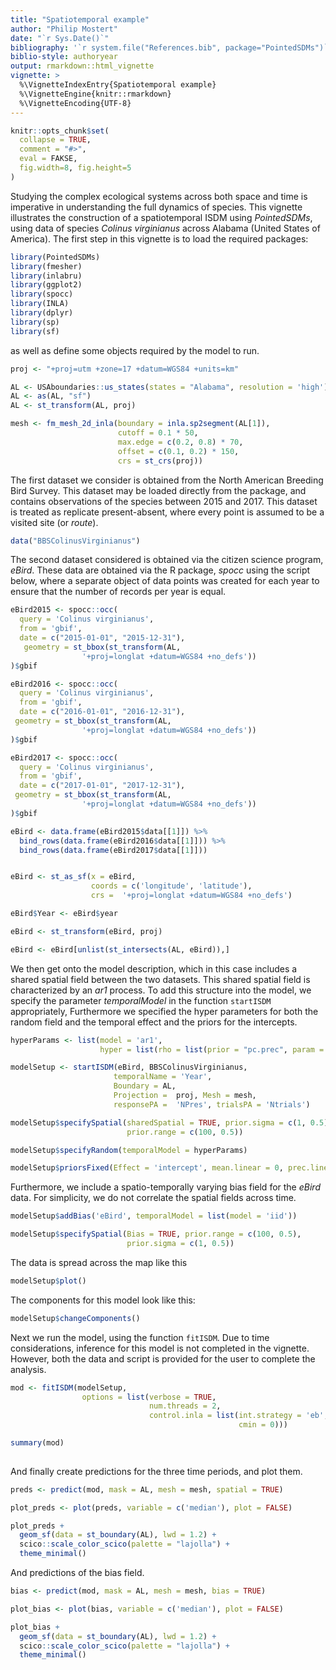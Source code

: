 ```yaml
---
title: "Spatiotemporal example"
author: "Philip Mostert"
date: "`r Sys.Date()`"
bibliography: '`r system.file("References.bib", package="PointedSDMs")`'
biblio-style: authoryear
output: rmarkdown::html_vignette
vignette: >
  %\VignetteIndexEntry{Spatiotemporal example}
  %\VignetteEngine{knitr::rmarkdown}
  %\VignetteEncoding{UTF-8}
---
```


```r
knitr::opts_chunk$set(
  collapse = TRUE,
  comment = "#>",
  eval = FAKSE,
  fig.width=8, fig.height=5
)

```

Studying the complex ecological systems across both space and time is imperative in understanding the full dynamics of species. This vignette illustrates the construction of a spatiotemporal ISDM using *PointedSDMs*, using data of species *Colinus virginianus* across Alabama (United States of America). The first step in this vignette is to load the required packages:

```r

library(PointedSDMs)
library(fmesher)
library(inlabru)
library(ggplot2)
library(spocc)
library(INLA)
library(dplyr)
library(sp)
library(sf)

```

as well as define some objects required by the model to run.

```r

proj <- "+proj=utm +zone=17 +datum=WGS84 +units=km"

AL <- USAboundaries::us_states(states = "Alabama", resolution = 'high')
AL <- as(AL, "sf")
AL <- st_transform(AL, proj)

mesh <- fm_mesh_2d_inla(boundary = inla.sp2segment(AL[1]), 
                        cutoff = 0.1 * 50,
                        max.edge = c(0.2, 0.8) * 70, 
                        offset = c(0.1, 0.2) * 150,
                        crs = st_crs(proj))

```

The first dataset we consider is obtained from the North American Breeding Bird Survey. This dataset may be loaded directly from the package, and contains observations of the species between 2015 and 2017. This dataset is treated as replicate present-absent, where every point is assumed to be a visited site (or *route*).

```r

data("BBSColinusVirginianus")

```

The second dataset considered is obtained via the citizen science program, *eBird*. These data are obtained via the R package, *spocc* using the script below, where a separate object of data points was created for each year to ensure that the number of records per year is equal.

```r

eBird2015 <- spocc::occ(
  query = 'Colinus virginianus',
  from = 'gbif',
  date = c("2015-01-01", "2015-12-31"),
   geometry = st_bbox(st_transform(AL,
                '+proj=longlat +datum=WGS84 +no_defs'))
)$gbif

eBird2016 <- spocc::occ(
  query = 'Colinus virginianus',
  from = 'gbif',
  date = c("2016-01-01", "2016-12-31"),
 geometry = st_bbox(st_transform(AL,
                '+proj=longlat +datum=WGS84 +no_defs'))
)$gbif

eBird2017 <- spocc::occ(
  query = 'Colinus virginianus',
  from = 'gbif',
  date = c("2017-01-01", "2017-12-31"),
 geometry = st_bbox(st_transform(AL,
                '+proj=longlat +datum=WGS84 +no_defs'))
)$gbif

eBird <- data.frame(eBird2015$data[[1]]) %>% 
  bind_rows(data.frame(eBird2016$data[[1]])) %>% 
  bind_rows(data.frame(eBird2017$data[[1]]))


eBird <- st_as_sf(x = eBird,
                  coords = c('longitude', 'latitude'),
                  crs =  '+proj=longlat +datum=WGS84 +no_defs')

eBird$Year <- eBird$year

eBird <- st_transform(eBird, proj)

eBird <- eBird[unlist(st_intersects(AL, eBird)),]

```

We then get onto the model description, which in this case includes a shared spatial field between the two datasets. This shared spatial field is characterized by an *ar1* process. To add this structure into the model, we specify the parameter *temporalModel* in the function `startISDM` appropriately, Furthermore we specified the hyper parameters for both the random field and the temporal effect and the priors for the intercepts.

```r

hyperParams <- list(model = 'ar1', 
                    hyper = list(rho = list(prior = "pc.prec", param = c(0.9, 0.1))))

modelSetup <- startISDM(eBird, BBSColinusVirginianus,
                       temporalName = 'Year',
                       Boundary = AL,
                       Projection =  proj, Mesh = mesh, 
                       responsePA =  'NPres', trialsPA = 'Ntrials')

modelSetup$specifySpatial(sharedSpatial = TRUE, prior.sigma = c(1, 0.5), 
                          prior.range = c(100, 0.5))

modelSetup$specifyRandom(temporalModel = hyperParams)

modelSetup$priorsFixed(Effect = 'intercept', mean.linear = 0, prec.linear = 1)

```

Furthermore, we include a spatio-temporally varying bias field for the *eBird* data. For simplicity, we do not correlate the spatial fields across time.

```r

modelSetup$addBias('eBird', temporalModel = list(model = 'iid'))

modelSetup$specifySpatial(Bias = TRUE, prior.range = c(100, 0.5),
                          prior.sigma = c(1, 0.5))

```

The data is spread across the map like this

```r

modelSetup$plot()

```

The components for this model look like this:

```r

modelSetup$changeComponents()

```

Next we run the model, using the function `fitISDM`. Due to time considerations, inference for this model is not completed in the vignette. However, both the data and script is provided for the user to complete the analysis.

```r

mod <- fitISDM(modelSetup,
                options = list(verbose = TRUE,
                               num.threads = 2,
                               control.inla = list(int.strategy = 'eb',
                                                   cmin = 0)))

summary(mod)
 
```

And finally create predictions for the three time periods, and plot them.

```r

preds <- predict(mod, mask = AL, mesh = mesh, spatial = TRUE)

plot_preds <- plot(preds, variable = c('median'), plot = FALSE)

plot_preds + 
  geom_sf(data = st_boundary(AL), lwd = 1.2) + 
  scico::scale_color_scico(palette = "lajolla") + 
  theme_minimal()

```

And predictions of the bias field.

```r

bias <- predict(mod, mask = AL, mesh = mesh, bias = TRUE)

plot_bias <- plot(bias, variable = c('median'), plot = FALSE)

plot_bias + 
  geom_sf(data = st_boundary(AL), lwd = 1.2) + 
  scico::scale_color_scico(palette = "lajolla") + 
  theme_minimal()

```
